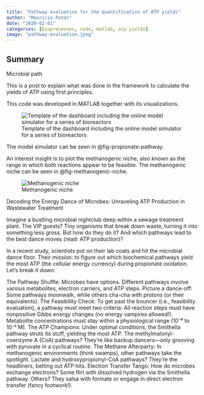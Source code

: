 ```yaml
---
title: "Pathway evaluation for the quantification of ATP yields"
author: "Mauricio Patón"
date: "2020-02-01"
categories: [bioprocesses, code, matlab, atp yields]
image: "pathway-evaluation.jpeg"
---
```


## Summary


Microbial path

This is a post to explain what was done in the framework to calculate the yields of ATP using first principles.

This code was developed in MATLAB together with its visualizations. 

![Template of the dashboard including the online model simulator for a series of bioreactors](pathway-evaluation.jpeg){#fig-propionate-pathway}


The model simulator can be seen in @fig-propionate-pathway.

An interest insight is to plot the methanogenic niche, also known as the range in which both reactions appear to be feasible. The methanogenic niche can be seen in @fig-methanogenic-niche.

![Methanogenic niche](methanogenic-niche.jpeg){#fig-methanogenic-niche}

Decoding the Energy Dance of Microbes: Unraveling ATP Production in Wastewater Treatment

Imagine a bustling microbial nightclub deep within a sewage treatment plant. The VIP guests? Tiny organisms that break down waste, turning it into something less gross. But how do they do it? And which pathways lead to the best dance moves (read: ATP production)?

In a recent study, scientists put on their lab coats and hit the microbial dance floor. Their mission: to figure out which biochemical pathways yield the most ATP (the cellular energy currency) during propionate oxidation. Let’s break it down:

The Pathway Shuffle:
Microbes have options. Different pathways involve various metabolites, electron carriers, and ATP steps.
Picture a dance-off: Some pathways moonwalk, while others cha-cha with protons (or their equivalents).
The Feasibility Check:
To get past the bouncer (i.e., feasibility evaluation), a pathway must meet two criteria:
All reaction steps must have nonpositive Gibbs energy changes (no energy vampires allowed!).
Metabolite concentrations must stay within a physiological range (10⁻⁶ to 10⁻² M).
The ATP Champions:
Under optimal conditions, the Smithella pathway struts its stuff, yielding the most ATP.
The methylmalonyl-coenzyme A (CoA) pathways? They’re like backup dancers—only grooving with pyruvate in a cyclical routine.
The Methane Afterparty:
In methanogenic environments (think swamps), other pathways take the spotlight.
Lactate and hydroxypropionyl-CoA pathways? They’re the headliners, belting out ATP hits.
Electron Transfer Tango:
How do microbes exchange electrons? Some flirt with dissolved hydrogen via the Smithella pathway.
Others? They salsa with formate or engage in direct electron transfer (fancy footwork!).

